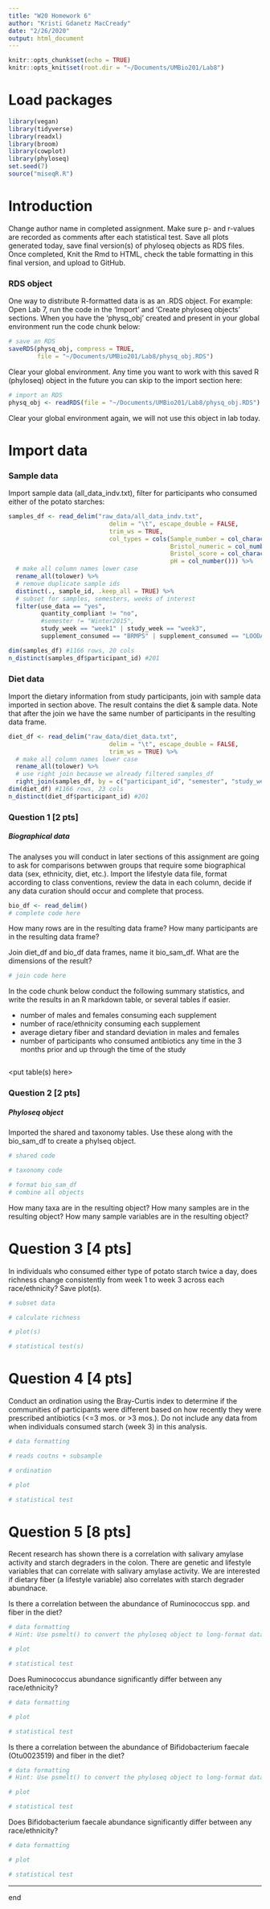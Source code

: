 ```yaml
---
title: "W20 Homework 6"
author: "Kristi Gdanetz MacCready"
date: "2/26/2020"
output: html_document
---
```


```r
knitr::opts_chunk$set(echo = TRUE)
knitr::opts_knit$set(root.dir = "~/Documents/UMBio201/Lab8")
```

# Load packages
```r
library(vegan)
library(tidyverse)
library(readxl)
library(broom)
library(cowplot)
library(phyloseq)
set.seed(7)
source("miseqR.R")
```

# Introduction

Change author name in completed assignment. Make sure p- and r-values are recorded as comments after each statistical test. Save all plots generated today, save final version(s) of phyloseq objects as RDS files. Once completed, Knit the Rmd to HTML, check the table formatting in this final version, and upload to GitHub.

### RDS object
One way to distribute R-formatted data is as an .RDS object. For example: Open Lab 7, run the code in the 'Import' and 'Create phyloseq objects' sections. When you have the 'physq_obj' created and present in your global environment run the code chunk below:
```r
# save an RDS
saveRDS(physq_obj, compress = TRUE,
        file = "~/Documents/UMBio201/Lab8/physq_obj.RDS")
```
Clear your global environment. Any time you want to work with this saved R (phyloseq) object in the future you can skip to the import section here: 
```r
# import an RDS
physq_obj <- readRDS(file = "~/Documents/UMBio201/Lab8/physq_obj.RDS")
```
Clear your global environment again, we will not use this object in lab today.

# Import data

### Sample data 
Import sample data (all_data_indv.txt), filter for participants who consumed either of the potato starches:
```r
samples_df <- read_delim("raw_data/all_data_indv.txt", 
                            delim = "\t", escape_double = FALSE, 
                            trim_ws = TRUE, 
                            col_types = cols(Sample_number = col_character(),
                                             Bristol_numeric = col_number(),
                                             Bristol_score = col_character(), 
                                             pH = col_number())) %>%
  # make all column names lower case
  rename_all(tolower) %>% 
  # remove duplicate sample ids
  distinct(., sample_id, .keep_all = TRUE) %>%  
  # subset for samples, semesters, weeks of interest 
  filter(use_data == "yes", 
         quantity_compliant != "no",
         #semester != "Winter2015",
         study_week == "week1" | study_week == "week3",
         supplement_consumed == "BRMPS" | supplement_consumed == "LOODAT")

dim(samples_df) #1166 rows, 20 cols
n_distinct(samples_df$participant_id) #201
```

### Diet data
Import the dietary information from study participants, join with sample data imported in section above. The result contains the diet & sample data. Note that after the join we have the same number of participants in the resulting data frame.  
```r
diet_df <- read_delim("raw_data/diet_data.txt", 
                            delim = "\t", escape_double = FALSE, 
                            trim_ws = TRUE) %>%
  # make all column names lower case
  rename_all(tolower) %>%
  # use right join because we already filtered samples_df
  right_join(samples_df, by = c("participant_id", "semester", "study_week"))
dim(diet_df) #1166 rows, 23 cols
n_distinct(diet_df$participant_id) #201
```

### Question 1 [2 pts]

##### Biographical data 
The analyses you will conduct in later sections of this assignment are going to ask for comparisons betwwen groups that require some biographical data (sex, ethnicity, diet, etc.).
Import the lifestyle data file, format according to class conventions, review the data in each column, decide if any data curation should occur and complete that process. 
```r
bio_df <- read_delim()
# complete code here
```

How many rows are in the resulting data frame?
How many participants are in the resulting data frame?

Join diet_df and bio_df data frames, name it bio_sam_df. What are the dimensions of the result?
```r
# join code here
```

In the code chunk below conduct the following summary statistics, and write the results in an R markdown table, or several tables if easier. 

* number of males and females consuming each supplement
* number of race/ethnicity consuming each supplement
* average dietary fiber and standard deviation in males and females
* number of participants who consumed antibiotics any time in the 3 months prior and up through the time of the study

```r

```

<put table(s) here> 

### Question 2 [2 pts]

##### Phyloseq object 
Imported the shared and taxonomy tables. Use these along with the bio_sam_df to create a phylseq object. 
```r
# shared code
```

```r
# taxonomy code
```

```r
# format bio_sam_df
# combine all objects 
```

How many taxa are in the resulting object? 
How many samples are in the resulting object? 
How many sample variables are in the resulting object?


# Question 3 [4 pts]

In individuals who consumed either type of potato starch twice a day, does richness change consistently from week 1 to week 3 across each race/ethnicity? Save plot(s). 
```r
# subset data 
```

```r
# calculate richness
```

```r
# plot(s)
```

```r
# statistical test(s)
```

<write conclusions here> 


# Question 4 [4 pts]

Conduct an ordination using the Bray-Curtis index to determine if the communities of participants were different based on how recently they were prescribed antibiotics (<=3 mos. or >3 mos.). Do not include any data from when individuals consumed starch (week 3) in this analysis. 
```r
# data formatting 
```

```r
# reads coutns + subsample
```

```r
# ordination
```

```r
# plot
```

```r
# statistical test 
```

<write conclusions here> 


# Question 5 [8 pts]
Recent research has shown there is a correlation with salivary amylase activity and starch degraders in the colon. There are genetic and lifestyle variables that can correlate with salivary amylase activity. We are interested if dietary fiber (a lifestyle variable) also correlates with starch degrader abundnace. 

Is there a correlation between the abundance of Ruminococcus spp. and fiber in the diet? 
```r
# data formatting 
# Hint: Use psmelt() to convert the phyloseq object to long-format data frame, remove as much extra information from the data frame as possible. 
```

```r
# plot
```

```r
# statistical test
```

<write conclusions here> 


Does Ruminococcus abundance significantly differ between any race/ethnicity?
```r
# data formatting 
```

```r
# plot
```

```r
# statistical test
```

<write conclusions here> 


Is there a correlation between the abundance of Bifidobacterium faecale (Otu0023519) and fiber in the diet? 
```r
# data formatting 
# Hint: Use psmelt() to convert the phyloseq object to long-format data frame, remove as much extra information from the data frame as possible. 
```

```r
# plot
```

```r
# statistical test
```

<write conclusions here> 

Does Bifidobacterium faecale abundance significantly differ between any race/ethnicity?
```r
# data formatting 
```

```r
# plot
```

```r
# statistical test
```

<write conclusions here> 


-----
end 